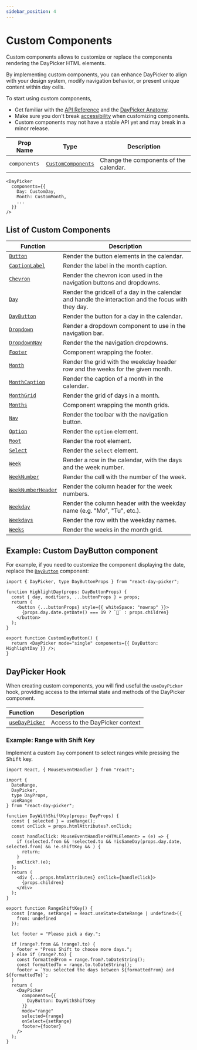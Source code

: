 ```yaml
---
sidebar_position: 4
---
```


# Custom Components

Custom components allows to customize or replace the components rendering the DayPicker HTML elements.

By implementing custom components, you can enhance DayPicker to align with your design system, modify navigation behavior, or present unique content within day cells.

To start using custom components,

- Get familiar with the [API Reference](../api#components) and the [DayPicker Anatomy](../docs/anatomy.mdx).
- Make sure you don't break [accessibility](../docs/accessibility.mdx) when customizing components.
- Custom components may not have a stable API yet and may break in a minor release.

| Prop Name    | Type                                                          | Description                            |
| ------------ | ------------------------------------------------------------- | -------------------------------------- |
| `components` | [`CustomComponents`](../api/type-aliases/CustomComponents.md) | Change the components of the calendar. |

```tsx
<DayPicker
  components={{
    Day: CustomDay,
    Month: CustomMonth,
    ...
  }}
/>
```

## List of Custom Components

| Function                                                   | Description                                                                                          |
| ---------------------------------------------------------- | ---------------------------------------------------------------------------------------------------- |
| [`Button`](../api/functions/Button.md)                     | Render the button elements in the calendar.                                                          |
| [`CaptionLabel`](../api/functions/CaptionLabel.md)         | Render the label in the month caption.                                                               |
| [`Chevron`](../api/functions/Chevron.md)                   | Render the chevron icon used in the navigation buttons and dropdowns.                                |
| [`Day`](../api/functions/Day.md)                           | Render the gridcell of a day in the calendar and handle the interaction and the focus with they day. |
| [`DayButton`](../api/functions/DayButton.md)               | Render the button for a day in the calendar.                                                         |
| [`Dropdown`](../api/functions/Dropdown.md)                 | Render a dropdown component to use in the navigation bar.                                            |
| [`DropdownNav`](../api/functions/DropdownNav.md)           | Render the the navigation dropdowns.                                                                 |
| [`Footer`](../api/functions/Footer.md)                     | Component wrapping the footer.                                                                       |
| [`Month`](../api/functions/Month.md)                       | Render the grid with the weekday header row and the weeks for the given month.                       |
| [`MonthCaption`](../api/functions/MonthCaption.md)         | Render the caption of a month in the calendar.                                                       |
| [`MonthGrid`](../api/functions/MonthGrid.md)               | Render the grid of days in a month.                                                                  |
| [`Months`](../api/functions/Months.md)                     | Component wrapping the month grids.                                                                  |
| [`Nav`](../api/functions/Nav.md)                           | Render the toolbar with the navigation button.                                                       |
| [`Option`](../api/functions/Option.md)                     | Render the `option` element.                                                                         |
| [`Root`](../api/functions/Root.md)                         | Render the root element.                                                                             |
| [`Select`](../api/functions/Select.md)                     | Render the `select` element.                                                                         |
| [`Week`](../api/functions/Week.md)                         | Render a row in the calendar, with the days and the week number.                                     |
| [`WeekNumber`](../api/functions/WeekNumber.md)             | Render the cell with the number of the week.                                                         |
| [`WeekNumberHeader`](../api/functions/WeekNumberHeader.md) | Render the column header for the week numbers.                                                       |
| [`Weekday`](../api/functions/Weekday.md)                   | Render the column header with the weekday name (e.g. "Mo", "Tu", etc.).                              |
| [`Weekdays`](../api/functions/Weekdays.md)                 | Render the row with the weekday names.                                                               |
| [`Weeks`](../api/functions/Weeks.md)                       | Render the weeks in the month grid.                                                                  |

## Example: Custom DayButton component

For example, if you need to customize the component displaying the date, replace the [`DayButton`](../api/functions/DayButton.md) component:

```tsx title="./MyDatePicker.tsx"
import { DayPicker, type DayButtonProps } from "react-day-picker";

function HighlightDay(props: DayButtonProps) {
  const { day, modifiers, ...buttonProps } = props;
  return (
    <button {...buttonProps} style={{ whiteSpace: "nowrap" }}>
      {props.day.date.getDate() === 19 ? `🎉` : props.children}
    </button>
  );
}

export function CustomDayButton() {
  return <DayPicker mode="single" components={{ DayButton: HighlightDay }} />;
}
```

<BrowserWindow>
  <Examples.CustomDayButton />
</BrowserWindow>

## DayPicker Hook

When creating custom components, you will find useful the `useDayPicker` hook, providing access to the internal state and methods of the DayPicker component.

| Function                                           | Description                     |
| :------------------------------------------------- | :------------------------------ |
| [`useDayPicker`](../api/functions/useDayPicker.md) | Access to the DayPicker context |

### Example: Range with Shift Key

Implement a custom `Day` component to select ranges while pressing the <kbd>Shift</kbd> key.

```tsx
import React, { MouseEventHandler } from "react";

import {
  DateRange,
  DayPicker,
  type DayProps,
  useRange
} from "react-day-picker";

function DayWithShiftKey(props: DayProps) {
  const { selected } = useRange();
  const onClick = props.htmlAttributes?.onClick;

  const handleClick: MouseEventHandler<HTMLElement> = (e) => {
    if (selected.from && !selected.to && !isSameDay(props.day.date, selected.from) && !e.shiftKey && ) {
      return;
    }
    onClick?.(e);
  };
  return (
    <div {...props.htmlAttributes} onClick={handleClick}>
      {props.children}
    </div>
  );
}

export function RangeShiftKey() {
  const [range, setRange] = React.useState<DateRange | undefined>({
    from: undefined
  });

  let footer = "Please pick a day.";

  if (range?.from && !range?.to) {
    footer = "Press Shift to choose more days.";
  } else if (range?.to) {
    const formattedFrom = range.from?.toDateString();
    const formattedTo = range.to.toDateString();
    footer = `You selected the days between ${formattedFrom} and ${formattedTo}`;
  }
  return (
    <DayPicker
      components={{
        DayButton: DayWithShiftKey
      }}
      mode="range"
      selected={range}
      onSelect={setRange}
      footer={footer}
    />
  );
}
```

<BrowserWindow>
  <Examples.RangeShiftKey />
</BrowserWindow>
